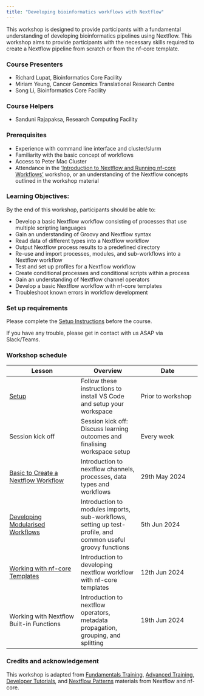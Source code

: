 ```yaml
---
title: "Developing bioinformatics workflows with Nextflow"
---
```


This workshop is designed to provide participants with a fundamental understanding of developing bioinformatics pipelines using Nextflow. This workshop aims to provide participants with the necessary skills required to create a Nextflow pipeline from scratch or from the nf-core template. 

### Course Presenters

- Richard Lupat, Bioinformatics Core Facility
- Miriam Yeung, Cancer Genomics Translational Research Centre
- Song Li, Bioinformatics Core Facility

### Course Helpers

- Sanduni Rajapaksa, Research Computing Facility

### Prerequisites

- Experience with command line interface and cluster/slurm
- Familiarity with the basic concept of workflows
- Access to Peter Mac Cluster
- Attendance in the ['Introduction to Nextflow and Running nf-core Workflows'](./1_intro_run_nf.qmd) workshop, or an understanding of the Nextflow concepts outlined in the workshop material 

### Learning Objectives:
By the end of this workshop, participants should be able to:

- Develop a basic Nextflow workflow consisting of processes that use multiple scripting languages
- Gain an understanding of Groovy and Nextflow syntax
- Read data of different types into a Nextflow workflow
- Output Nextflow process results to a predefined directory
- Re-use and import processes, modules, and sub-workflows into a Nextflow workflow
- Test and set up profiles for a Nextflow workflow
- Create conditional processes and conditional scripts within a process
- Gain an understanding of Nextflow channel operators 
- Develop a basic Nextflow workflow with nf-core templates 
- Troubleshoot known errors in workflow development

### Set up requirements
Please complete the [Setup Instructions](../workshops/00_setup.html) before the course.

If you have any trouble, please get in contact with us ASAP via Slack/Teams.

### Workshop schedule

| Lesson     | Overview | Date | 
|------------|----------| ---------- |
| [Setup](../workshops/00_setup.html)| Follow these instructions to install VS Code and setup your workspace | Prior to workshop | 
| Session kick off| Session kick off: Discuss learning outcomes and finalising workspace setup | Every week |
| [Basic to Create a Nextflow Workflow](../workshops/3.1_creating_a_workflow.html)| Introduction to nextflow channels, processes, data types and workflows | 29th May 2024 | 
| [Developing Modularised Workflows](../workshops/4.1_modules.html) | Introduction to modules imports, sub-workflows, setting up test-profile, and common useful groovy functions | 5th Jun 2024 | 
| [Working with nf-core Templates](../workshops/5.1_nf_core_template.html) | Introduction to developing nextflow workflow with nf-core templates | 12th Jun 2024 | 
| Working with Nextflow Built-in Functions | Introduction to nextflow operators, metadata propagation, grouping, and splitting | 19th Jun 2024 | 


### Credits and acknowledgement

This workshop is adapted from [Fundamentals Training](https://training.nextflow.io/basic_training/), [Advanced Training](https://training.nextflow.io/advanced/), [Developer Tutorials](https://nf-co.re/docs/contributing/tutorials/creating_with_nf_core#creating-a-pipeline), and [Nextflow Patterns](https://nextflow-io.github.io/patterns/) materials from Nextflow and nf-core.